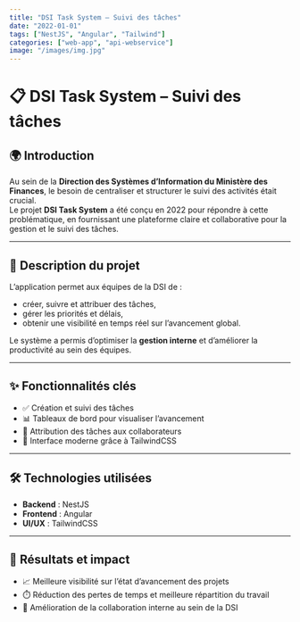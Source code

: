 ```yaml
---
title: "DSI Task System – Suivi des tâches"
date: "2022-01-01"
tags: ["NestJS", "Angular", "Tailwind"]
categories: ["web-app", "api-webservice"]
image: "/images/img.jpg"
---
```


# 📋 DSI Task System – Suivi des tâches

## 🌍 Introduction
Au sein de la **Direction des Systèmes d’Information du Ministère des Finances**, le besoin de centraliser et structurer le suivi des activités était crucial.  
Le projet **DSI Task System** a été conçu en 2022 pour répondre à cette problématique, en fournissant une plateforme claire et collaborative pour la gestion et le suivi des tâches.

---

## 📝 Description du projet
L’application permet aux équipes de la DSI de :  
- créer, suivre et attribuer des tâches,  
- gérer les priorités et délais,  
- obtenir une visibilité en temps réel sur l’avancement global.  

Le système a permis d’optimiser la **gestion interne** et d’améliorer la productivité au sein des équipes.

---

## ✨ Fonctionnalités clés
- ✅ Création et suivi des tâches  
- 📊 Tableaux de bord pour visualiser l’avancement  
- 👥 Attribution des tâches aux collaborateurs  
- 🎨 Interface moderne grâce à TailwindCSS  

---

## 🛠️ Technologies utilisées
- **Backend** : NestJS  
- **Frontend** : Angular  
- **UI/UX** : TailwindCSS  

---

## 🚀 Résultats et impact
- 📈 Meilleure visibilité sur l’état d’avancement des projets  
- ⏱️ Réduction des pertes de temps et meilleure répartition du travail  
- 🤝 Amélioration de la collaboration interne au sein de la DSI  

